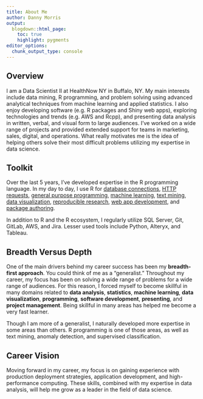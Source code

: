 ```yaml
---
title: About Me
author: Danny Morris
output: 
  blogdown::html_page:
    toc: true
    highlight: pygments
editor_options: 
  chunk_output_type: console
---
```


## Overview

I am a Data Scientist II at HealthNow NY in Buffalo, NY. My main interests include data mining, R programming, and problem solving using advanced analytical techniques from machine learning and applied statistics. I also enjoy developing software (e.g. R packages and Shiny web apps), exploring technologies and trends (e.g. AWS and Rcpp), and presenting data analysis in written, verbal, and visual form to large audiences. I've worked on a wide range of projects and provided extended support for teams in marketing, sales, digital, and operations. What really motivates me is the idea of helping others solve their most difficult problems utilizing my expertise in data science.

## Toolkit

Over the last 5 years, I've developed expertise in the R programming language. In my day to day, I use R for [database connections](https://db.rstudio.com/getting-started/connect-to-database/), [HTTP requests](https://cran.r-project.org/web/packages/httr/vignettes/quickstart.html), [general purpose programming](https://www.tidyverse.org/), [machine learning](https://topepo.github.io/caret/), [text mining](http://text2vec.org/), [data visualization](https://www.htmlwidgets.org/), [reproducible research](https://rmarkdown.rstudio.com/), [web app development](https://shiny.rstudio.com/), and [package authoring](http://r-pkgs.had.co.nz/).

In addition to R and the R ecosystem, I regularly utilize SQL Server, Git, GitLab, AWS, and Jira. Lesser used tools include Python, Alteryx, and Tableau.

## Breadth Versus Depth

One of the main drivers behind my career success has been my **breadth-first approach**. You could think of me as a "generalist." Throughout my career, my focus has been on solving a wide range of problems for a wide range of audiences. For this reason, I forced myself to become skillful in many domains related to **data analysis**, **statistics**, **machine learning**, **data visualization**, **programming**, **software development**, **presenting**, and **project management**. Being skillful in many areas has helped me become a very fast learner. 

Though I am more of a generalist, I naturally developed more expertise in some areas than others. R programming is one of those areas, as well as text mining, anomaly detection, and supervised classification.

## Career Vision

Moving forward in my career, my focus is on gaining experience with production deployment strategies, application development, and high-performance computing. These skills, combined with my expertise in data analysis, will help me grow as a leader in the field of data science. 





